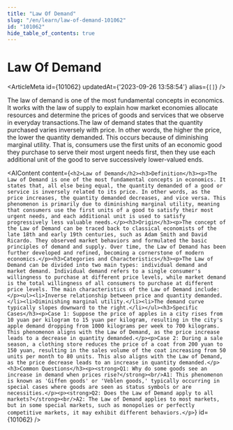 ```yaml
---
title: "Law Of Demand"
slug: "/en/learn/law-of-demand-101062"
id: "101062"
hide_table_of_contents: true
---
```



# Law Of Demand

<ArticleMeta id={101062} updatedAt={'2023-09-26 13:58:54'} alias={`[]`} />
<div className='border-solid border-b border-t-0 my-4 border-[var(--ifm-color-gray-300)]' />

The law of demand is one of the most fundamental concepts in economics. It works with the law of supply to explain how market economies allocate resources and determine the prices of goods and services that we observe in everyday transactions.The law of demand states that the quantity purchased varies inversely with price. In other words, the higher the price, the lower the quantity demanded. This occurs because of diminishing marginal utility. That is, consumers use the first units of an economic good they purchase to serve their most urgent needs first, then they use each additional unit of the good to serve successively lower-valued ends.

<AIContent content={`<h2>Law of Demand</h2><h3>Definition</h3><p>The Law of Demand is one of the most fundamental concepts in economics. It states that, all else being equal, the quantity demanded of a good or service is inversely related to its price. In other words, as the price increases, the quantity demanded decreases, and vice versa. This phenomenon is primarily due to diminishing marginal utility, meaning that consumers use the first units of a good to satisfy their most urgent needs, and each additional unit is used to satisfy progressively less valuable needs.</p><h3>Origin</h3><p>The concept of the Law of Demand can be traced back to classical economists of the late 18th and early 19th centuries, such as Adam Smith and David Ricardo. They observed market behaviors and formulated the basic principles of demand and supply. Over time, the Law of Demand has been further developed and refined, becoming a cornerstone of modern economics.</p><h3>Categories and Characteristics</h3><p>The Law of Demand can be divided into two main types: individual demand and market demand. Individual demand refers to a single consumer's willingness to purchase at different price levels, while market demand is the total willingness of all consumers to purchase at different price levels. The main characteristics of the Law of Demand include:</p><ul><li>Inverse relationship between price and quantity demanded.</li><li>Diminishing marginal utility.</li><li>The demand curve typically slopes downward to the right.</li></ul><h3>Specific Cases</h3><p>Case 1: Suppose the price of apples in a city rises from 10 yuan per kilogram to 15 yuan per kilogram, resulting in the city's apple demand dropping from 1000 kilograms per week to 700 kilograms. This phenomenon aligns with the Law of Demand, as the price increase leads to a decrease in quantity demanded.</p><p>Case 2: During a sale season, a clothing store reduces the price of a coat from 200 yuan to 150 yuan, resulting in the sales volume of the coat increasing from 50 units per month to 80 units. This also aligns with the Law of Demand, as the price decrease leads to an increase in quantity demanded.</p><h3>Common Questions</h3><p><strong>Q1: Why do some goods see an increase in demand when prices rise?</strong><br/>A1: This phenomenon is known as 'Giffen goods' or 'Veblen goods,' typically occurring in special cases where goods are seen as status symbols or are necessities.</p><p><strong>Q2: Does the Law of Demand apply to all markets?</strong><br/>A2: The Law of Demand applies to most markets, but in some special markets, such as monopolies or perfectly competitive markets, it may exhibit different behaviors.</p>`} id={101062} />
